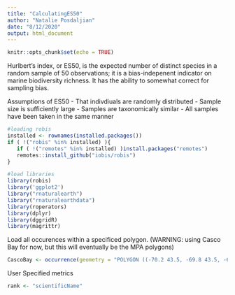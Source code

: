 ```yaml
---
title: "CalculatingES50"
author: "Natalie Posdaljian"
date: "8/12/2020"
output: html_document
---
```


```r
knitr::opts_chunk$set(echo = TRUE)
```

Hurlbert's index, or ES50, is the expected number of distinct species in a random sample of 50 observations; it is a bias-indepenent indicator on marine biodiversity richness. It has the ability to somewhat correct for sampling bias.

Assumptions of ES50
- That indivdiuals are randomly distributed
- Sample size is sufficiently large
- Samples are taxonomically similar
- All samples have been taken in the same manner

```r
#loading robis
installed <- rownames(installed.packages())
if ( !("robis" %in% installed) ){
   if ( !("remotes" %in% installed) )install.packages("remotes")
   remotes::install_github("iobis/robis")
}

#load libraries
library(robis)
library('ggplot2')
library("rnaturalearth")
library("rnaturalearthdata")
library(roperators)
library(dplyr)
library(dggridR)
library(magrittr) 
```

Load all occurences within a specificed polygon. (WARNING: using Casco Bay for now, but this will eventually be the MPA polygons)

```r
CascoBay <- occurrence(geometry = "POLYGON ((-70.2 43.5, -69.8 43.5, -69.8 43.9, -70.2 43.9, -70.2 43.5)) ")
```

User Specified metrics
```r
rank <- "scientificName"
```

